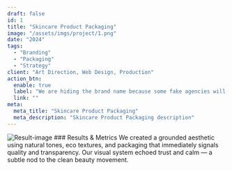 ---
draft: false
id: 1
title: "Skincare Product Packaging"
image: "/assets/imgs/project/1.png"
date: "2024"
tags:
  - "Branding"
  - "Packaging"
  - "Strategy"
client: "Art Direction, Web Design, Production"
action_btn:
  enable: true
  label: "We are hiding the brand name because some fake agencies will approach our client and disturb their peace."
  link: ""
meta:
  meta_title: "Skincare Product Packaging"
  meta_description: "Skincare Product Packaging description"
---

<Statement title="Problem Statement" description="In the crowded skincare industry, standing out requires more than good ingredients. We were tasked with crafting an identity for a serum that emphasizes purity and hydration while aligning with the brand’s minimalist ethos."/>
<img className="w-full" alt="Result-image" src="/assets/imgs/works/1.png" /> 
### Results & Metrics
We created a grounded aesthetic using natural tones, eco textures, and packaging that immediately signals quality and transparency. Our visual system echoed trust and calm — a subtle nod to the clean beauty movement.


<div className="font-primary mt-[33px]  grid grid-cols-1 md:grid-cols-4">
<ResultBox value="$18–$25" title="Cost per lead for high-intent skincare keywords"/>
<ResultBox value="$90–$140" title="Average order value from ads"/>
<ResultBox value="57%" title="Landing page-to-cart conversion"/>
<ResultBox value="200%" title="Increase in repeat purchase rate within 60 days"/>
</div>




